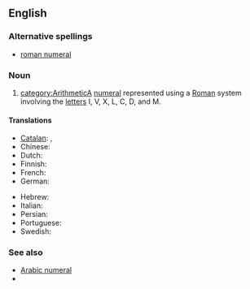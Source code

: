 ==English==

{{rfc-auto}}

===Alternative spellings===
* [[roman numeral]] {{qualifier|US}}

===Noun===
{{en-noun|sg=[[Roman]] [[numeral]]}}

# [[category:Arithmetic]]A [[numeral]] represented using a [[Roman]] system involving the [[letter]]s I, V, X, L, C, D, and M.

====Translations====
{{trans-top|a numeral represented by letters}}
* [[Catalan]]: {{t|ca|xifra romana|f}}, {{t|ca|número romano|m}}
* Chinese: {{t|zh|罗马数字}}
* Dutch: {{t|nl|Romeins cijfer|n}}
* Finnish: {{t|fi|roomalainen numero}}
* French: {{t|fr|chiffre romain|m}}
* German: {{t|de|römische Ziffer|f}}
{{trans-mid}}
* Hebrew: {{t|he|ספרה רומית|f|sc=Hebr|tr=sifra romit}}
* Italian: {{t|it|numero romano|m}}
* Persian: {{t|fa|اعداد رومي}}
* Portuguese: {{t|pt|número romano|m}}
* Swedish: {{t|sv|romersk siffra|c}}
{{trans-bottom}}

===See also===
* [[Arabic numeral]]
* {{projectlink|pedia|Roman numerals}}

[[Category:Roman numerals| ]]
